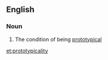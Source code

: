 ==English==

===Noun===
{{en-noun|-}}

# The condition of being [[prototypical]]

[[et:prototypicality]]